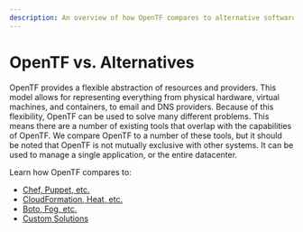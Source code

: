 ```yaml
---
description: An overview of how OpenTF compares to alternative software and tools.
---
```


# OpenTF vs. Alternatives

OpenTF provides a flexible abstraction of resources and providers. This model
allows for representing everything from physical hardware, virtual machines, and
containers, to email and DNS providers. Because of this flexibility, OpenTF
can be used to solve many different problems. This means there are a number of
existing tools that overlap with the capabilities of OpenTF. We compare OpenTF
to a number of these tools, but it should be noted that OpenTF is not mutually
exclusive with other systems. It can be used to manage a single application, or the
entire datacenter.

Learn how OpenTF compares to:

- [Chef, Puppet, etc.](/docs/intro/vs/chef-puppet)
- [CloudFormation, Heat, etc.](/docs/intro/vs/cloudformation)
- [Boto, Fog, etc.](/docs/intro/vs/boto)
- [Custom Solutions](/docs/intro/vs/custom)
